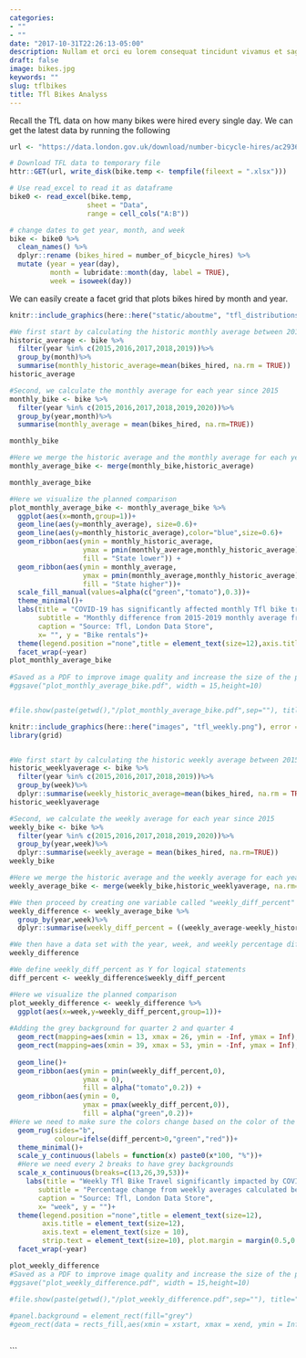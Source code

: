 ```yaml
---
categories:
- ""
- ""
date: "2017-10-31T22:26:13-05:00"
description: Nullam et orci eu lorem consequat tincidunt vivamus et sagittis magna sed nunc rhoncus condimentum sem. In efficitur ligula tate urna. Maecenas massa sed magna lacinia magna pellentesque lorem ipsum dolor. Nullam et orci eu lorem consequat tincidunt. Vivamus et sagittis tempus.
draft: false
image: bikes.jpg
keywords: ""
slug: tflbikes
title: Tfl Bikes Analyss
---
```



Recall the TfL data on how many bikes were hired every single day. We can get the latest data by running the following

```r
url <- "https://data.london.gov.uk/download/number-bicycle-hires/ac29363e-e0cb-47cc-a97a-e216d900a6b0/tfl-daily-cycle-hires.xlsx"

# Download TFL data to temporary file
httr::GET(url, write_disk(bike.temp <- tempfile(fileext = ".xlsx")))

# Use read_excel to read it as dataframe
bike0 <- read_excel(bike.temp,
                   sheet = "Data",
                   range = cell_cols("A:B"))

# change dates to get year, month, and week
bike <- bike0 %>% 
  clean_names() %>% 
  dplyr::rename (bikes_hired = number_of_bicycle_hires) %>% 
  mutate (year = year(day),
          month = lubridate::month(day, label = TRUE),
          week = isoweek(day))
```



We can easily create a facet grid that plots bikes hired by month and year.

```r
knitr::include_graphics(here::here("static/aboutme", "tfl_distributions_monthly.png"), error = FALSE)
```

```r
#We first start by calculating the historic monthly average between 2015 and 2019
historic_average <- bike %>%
  filter(year %in% c(2015,2016,2017,2018,2019))%>%
  group_by(month)%>%
  summarise(monthly_historic_average=mean(bikes_hired, na.rm = TRUE))
historic_average

#Second, we calculate the monthly average for each year since 2015
monthly_bike <- bike %>%
  filter(year %in% c(2015,2016,2017,2018,2019,2020))%>%
  group_by(year,month)%>%
  summarise(monthly_average = mean(bikes_hired, na.rm=TRUE))

monthly_bike

#Here we merge the historic average and the monthly average for each year to directly compare both in a data set
monthly_average_bike <- merge(monthly_bike,historic_average)

monthly_average_bike
```

```r
#Here we visualize the planned comparison
plot_monthly_average_bike <- monthly_average_bike %>%
  ggplot(aes(x=month,group=1))+
  geom_line(aes(y=monthly_average), size=0.6)+
  geom_line(aes(y=monthly_historic_average),color="blue",size=0.6)+
  geom_ribbon(aes(ymin = monthly_historic_average, 
                  ymax = pmin(monthly_average,monthly_historic_average), 
                  fill = "State lower")) +
  geom_ribbon(aes(ymin = monthly_average, 
                  ymax = pmin(monthly_average,monthly_historic_average), 
                  fill = "State higher"))+
  scale_fill_manual(values=alpha(c("green","tomato"),0.3))+
  theme_minimal()+
  labs(title = "COVID-19 has significantly affected monthly Tfl bike travel",
       subtitle = "Monthly difference from 2015-2019 monthly average from the start of 2015 to the end of August 2020",
       caption = "Source: Tfl, London Data Store",
       x= "", y = "Bike rentals")+
  theme(legend.position ="none",title = element_text(size=12),axis.title = element_text(size=12),axis.text = element_text(size = 10), strip.text = element_text(size=10), plot.margin = margin(0.5,0.5,0.5,0.5, "cm"))+
  facet_wrap(~year)
plot_monthly_average_bike
  
#Saved as a PDF to improve image quality and increase the size of the plot for readability
#ggsave("plot_monthly_average_bike.pdf", width = 15,height=10)


#file.show(paste(getwd(),"/plot_monthly_average_bike.pdf",sep=""), title="Tfl Monthly")
```

```r
knitr::include_graphics(here::here("images", "tfl_weekly.png"), error = FALSE)
library(grid)


#We first start by calculating the historic weekly average between 2015 and 2019
historic_weeklyaverage <- bike %>%
  filter(year %in% c(2015,2016,2017,2018,2019))%>%
  group_by(week)%>%
  dplyr::summarise(weekly_historic_average=mean(bikes_hired, na.rm = TRUE))
historic_weeklyaverage

#Second, we calculate the weekly average for each year since 2015
weekly_bike <- bike %>%
  filter(year %in% c(2015,2016,2017,2018,2019,2020))%>%
  group_by(year,week)%>%
  dplyr::summarise(weekly_average = mean(bikes_hired, na.rm=TRUE))
weekly_bike

#Here we merge the historic average and the weekly average for each year to directly compare both in a data set
weekly_average_bike <- merge(weekly_bike,historic_weeklyaverage, na.rm=TRUE)
```

```r
#We then proceed by creating one variable called "weekly_diff_percent" which gives the percentage difference between the historic average and the respective weekly average
weekly_difference <- weekly_average_bike %>%
  group_by(year,week)%>%
  dplyr::summarise(weekly_diff_percent = ((weekly_average-weekly_historic_average)/weekly_historic_average))

#We then have a data set with the year, week, and weekly percentage difference from the 2015-2019 weekly average
weekly_difference

#We define weekly_diff_percent as Y for logical statements
diff_percent <- weekly_difference$weekly_diff_percent

#Here we visualize the planned comparison
plot_weekly_difference <- weekly_difference %>%
  ggplot(aes(x=week,y=weekly_diff_percent,group=1))+
  
#Adding the grey background for quarter 2 and quarter 4 
  geom_rect(mapping=aes(xmin = 13, xmax = 26, ymin = -Inf, ymax = Inf),fill="grey",alpha=0.01)+
  geom_rect(mapping=aes(xmin = 39, xmax = 53, ymin = -Inf, ymax = Inf),fill="grey",alpha=0.01)+
  
  geom_line()+
  geom_ribbon(aes(ymin = pmin(weekly_diff_percent,0), 
                  ymax = 0), 
                  fill = alpha("tomato",0.2)) +
  geom_ribbon(aes(ymin = 0, 
                  ymax = pmax(weekly_diff_percent,0)), 
                  fill = alpha("green",0.2))+
#Here we need to make sure the colors change based on the color of the ribbon
  geom_rug(sides="b",
           colour=ifelse(diff_percent>0,"green","red"))+
  theme_minimal()+
  scale_y_continuous(labels = function(x) paste0(x*100, "%"))+
  #Here we need every 2 breaks to have grey backgrounds
  scale_x_continuous(breaks=c(13,26,39,53))+
    labs(title = "Weekly Tfl Bike Travel significantly impacted by COVID Restrictions",
       subtitle = "Percentage change from weekly averages calculated between 2015 and 2019",
       caption = "Source: Tfl, London Data Store",
       x= "week", y = "")+
  theme(legend.position ="none",title = element_text(size=12),
        axis.title = element_text(size=12),
        axis.text = element_text(size = 10), 
        strip.text = element_text(size=10), plot.margin = margin(0.5,0.5,0.5,0.5, "cm"))+
  facet_wrap(~year)

plot_weekly_difference
#Saved as a PDF to improve image quality and increase the size of the plot for readability  
#ggsave("plot_weekly_difference.pdf", width = 15,height=10)

#file.show(paste(getwd(),"/plot_weekly_difference.pdf",sep=""), title="Tfl Weekly")
  
#panel.background = element_rect(fill="grey")
#geom_rect(data = rects_fill,aes(xmin = xstart, xmax = xend, ymin = Inf, ymax = Inf))+
 

```


 

```
